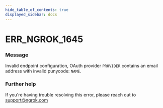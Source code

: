 ```yaml
---
hide_table_of_contents: true
displayed_sidebar: docs
---
```



# ERR_NGROK_1645

### Message
Invalid endpoint configuration, OAuth provider `PROVIDER` contains an email address with invalid punycode: `NAME`.

<ErrorDetails error='err_ngrok_1645' />


### Further help
If you're having trouble resolving this error, please reach out to [support@ngrok.com](mailto:support@ngrok.com?subject=Help%20with%20ERR_NGROK_1645)

